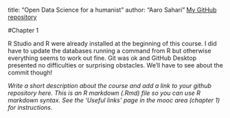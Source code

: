 
title: "Open Data Science for a humanist"
author: "Aaro Sahari"
[My GitHub repository](https://github.com/asahari/IODS-project)

#Chapter 1

R Studio and R were already installed at the beginning of this course. I did have to update the databases running a command from R but otherwise everything seems to work out fine.  Git was ok and GitHub Desktop presented no difficulties or surprising obstacles. We'll have to see about the commit though!


*Write a short description about the course and add a link to your github repository here. This is an R markdown (.Rmd) file so you can use R markdown syntax. See the 'Useful links' page in the mooc area (chapter 1) for instructions.*

